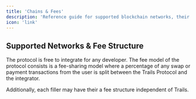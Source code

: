 ```yaml
---
title: 'Chains & Fees'
description: 'Reference guide for supported blockchain networks, their transaction fees, and cross-chain cost comparisons'
icon: 'link'
---
```



## Supported Networks & Fee Structure

The protocol is free to integrate for any developer. The fee model of the protocol consists is a fee-sharing model where a percentage of any swap or payment transactions from the user is split between the Trails Protocol and the integrator.

<Chains env="all" id="complete-networks-table" />

Additionally, each filler may have their a fee structure independent of Trails.


